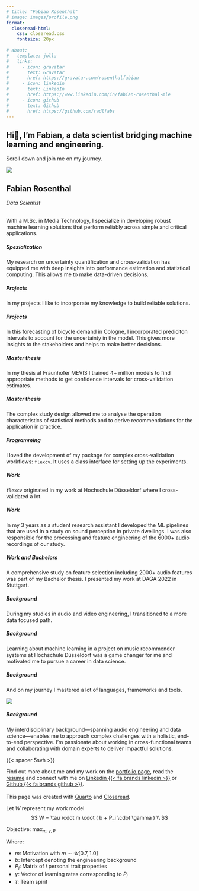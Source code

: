 ```yaml
---
# title: "Fabian Rosenthal"
# image: images/profile.png
format: 
  closeread-html:
    css: closeread.css
    fontsize: 20px
      
# about:
#   template: jolla
#   links:
#     - icon: gravatar
#       text: Gravatar
#       href: https://gravatar.com/rosenthalfabian
#     - icon: linkedin
#       text: LinkedIn
#       href: https://www.linkedin.com/in/fabian-rosenthal-mle
#     - icon: github
#       text: Github
#       href: https://github.com/radlfabs
---
```


<script>
  function isMobileDevice() {
      return window.innerWidth <= 768;
  }

  if (isMobileDevice() && !window.location.pathname.includes('mobile')) {
      window.location.href = 'mobile.html';
  };
</script>

:::{.cr-section}

:::{focus-on="cr-panel" pan-to="10%,10%" scale-by="2.5"}
# Hi👋, I'm Fabian, a data scientist bridging machine learning and engineering.
Scroll down and join me on my journey.
:::


:::{#cr-panel}
![](images/panel_helio.png)
:::

<div class="arrow-down">
  
  
  <div class="left"></div>
  <div class="right"></div>
  
</div>

<script>
  document.addEventListener('scroll', function() {
  const arrowDown = document.querySelector('.arrow-down');
  if (window.scrollY > 100) { // Adjust the threshold as needed
    arrowDown.style.opacity = '0';
    arrowDown.style.visibility = 'hidden';
  } else {
    arrowDown.style.opacity = '1';
    arrowDown.style.visibility = 'visible';
  }
});
</script>

:::{focus-on="cr-panel" scale-by="1"}
## Fabian Rosenthal

*Data Scientist* <br><br>

With a M.Sc. in Media Technology, I specialize in developing robust machine learning solutions that perform reliably across simple and critical applications.
:::


:::{focus-on="cr-panel" pan-to="200%,-30%" scale-by="5"}
##### Spezialization
My research on uncertainty quantification and cross-validation has equipped me with deep insights into performance estimation and statistical computing. This allows me to make data-driven decisions.
:::


:::{focus-on="cr-panel" pan-to="150%,60%" scale-by="4"}
##### Projects
In my projects I like to incorporate my knowledge to build reliable solutions. 
:::

:::{focus-on="cr-panel" pan-to="150%,60%" scale-by="4"}
##### Projects
In this forecasting of bicycle demand in Cologne, I incorporated prediciton intervals to account for the uncertainty in the model. This gives more insights to the stakeholders and helps to make better decisions.
:::


:::{focus-on="cr-panel" pan-to="350%,-210%" scale-by="10"}
##### Master thesis
In my thesis at Fraunhofer MEVIS I trained 4+ million models to find appropriate methods to get confidence intervals for cross-validation estimates. 
:::

:::{focus-on="cr-panel" pan-to="90%,-105%" scale-by="3"}
##### Master thesis
The complex study design allowed me to analyse the operation characteristics of statistical methods and to derive recommendations for the application in practice.
:::


:::{focus-on="cr-panel" pan-to="150%,160%" scale-by="4"}
##### Programming
I loved the development of my package for complex cross-validation workflows: `flexcv`. It uses a class interface for setting up the experiments.
:::

:::{focus-on="cr-panel" pan-to="0%,20%" scale-by="1.5"}
##### Work
`flexcv` originated in my work at Hochschule Düsseldorf where I cross-validated a lot. 
:::

:::{focus-on="cr-panel" pan-to="10%,130%" scale-by="3.5"}
##### Work
In my 3 years as a student research assistant I developed the ML pipelines that are used in a study on sound perception in private dwellings. I was also responsible for the processing and feature engineering of the 6000+ audio recordings of our study.
:::


:::{focus-on="cr-panel" pan-to="-130%,140%" scale-by="3.5"}
##### Work and Bachelors
A comprehensive study on feature selection including 2000+ audio features was part of my Bachelor thesis. I presented my work at DAGA 2022 in Stuttgart.
:::


:::{focus-on="cr-panel" pan-to="-10%,40%" scale-by="2.5"}
##### Background
During my studies in audio and video engineering, I transitioned to a more data focused path.
:::

:::{focus-on="cr-panel" pan-to="-110%,10%" scale-by="3"}
##### Background
Learning about machine learning in a project on music recommender systems at Hochschule Düsseldorf was a game changer for me and motivated me to pursue a career in data science.
:::

<!-- :::{focus-on="cr-panel" pan-to="-70%,-115%" scale-by="4"} -->
:::{focus-on="cr-words"}
##### Background
And on my journey I mastered a lot of languages, frameworks and tools.
:::

:::{#cr-words}
![](images/wordcloud.png)
:::


:::{focus-on="cr-equation" scale-by="1"}
##### Background
My interdisciplinary background—spanning audio engineering and data science—enables me to approach complex challenges with a holistic, end-to-end perspective. I'm passionate about working in cross-functional teams and collaborating with domain experts to deliver impactful solutions.
:::

{{< spacer 5svh >}}

Find out more about me and my work on the [portfolio page](/portfolio.qmd), read the [resume](/resume.qmd) and connect with me on [Linkedin {{< fa brands linkedin >}}](https://www.linkedin.com/in/fabian-rosenthal-mle) or [Github {{< fa brands github >}}](https://github.com/radlfabs).
<br><br>
This page was created with [Quarto](https://quarto.org/) and [Closeread](https://closeread.dev/).

:::{#cr-equation}
Let $W$ represent my work model
$$
W = \tau \cdot m \cdot ( b + P_i \cdot \gamma ) \\
$$

Objective: $\max_{m, \gamma,P}$

Where:

- $m$: Motivation with $m \sim \mathcal{U}[0.7, 1.0]$
- $b$: Intercept denoting the engineering background
- $P_i$: Matrix of $i$ personal trait properties
- $\gamma$: Vector of learning rates 
corresponding to $P_i$
- $\tau$: Team spirit

<!-- 

Let $C$ represent my work character, where:
$$
C = M \cdot \left( E + P_i \cdot \gamma \right) \cdot \tau
$$

Where:

- $M$: Motivation with $M \sim \mathcal{U}[0.7, 1.0]$
- $E$: Intercept denoting the engineering background
- $P_i$: Matrix of $i$ personal trait properties
- $\gamma$: Learning rate
- $\tau$: Team spirit -->

:::


:::